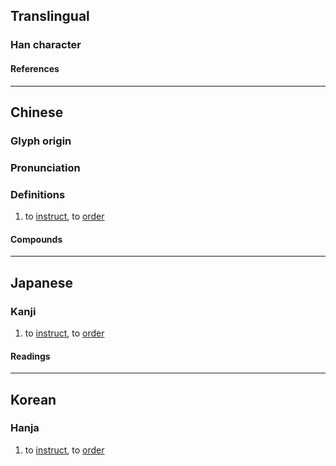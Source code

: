 {{character info/new}}
==Translingual==

===Han character===
{{Han char|rn=30|rad=口|as=05|sn=8|four=64000|canj=RODI|ids=⿰口付}}

====References====
{{Han ref|kx=0185.100|dkj=03497|dj=0405.040|hdz=10604.050|uh=5490}}

----

==Chinese==
{{zh-forms}}

===Glyph origin===
{{Han etym}}

===Pronunciation===
{{zh-pron
|m=fù
|c=fu3,fu6
|h=pfs=
|md=
|mn=hù
|w=
|mc=y
|oc=y
|cat=
}}

===Definitions===
{{zh-hanzi}}

# to [[instruct]], to [[order]]

====Compounds====
{{zh-der|吩咐|囑咐}}

----

==Japanese==

===Kanji===
{{ja-kanji|rs=口05}}

# to [[instruct]], to [[order]]

====Readings====
{{ja-readings|goon=ふ|kanon=ふ|kun=いいつ-ける}}

----

==Korean==

===Hanja===
{{ko-hanja|hangeul=부|rv=bu|mr=pu}}

# to [[instruct]], to [[order]]